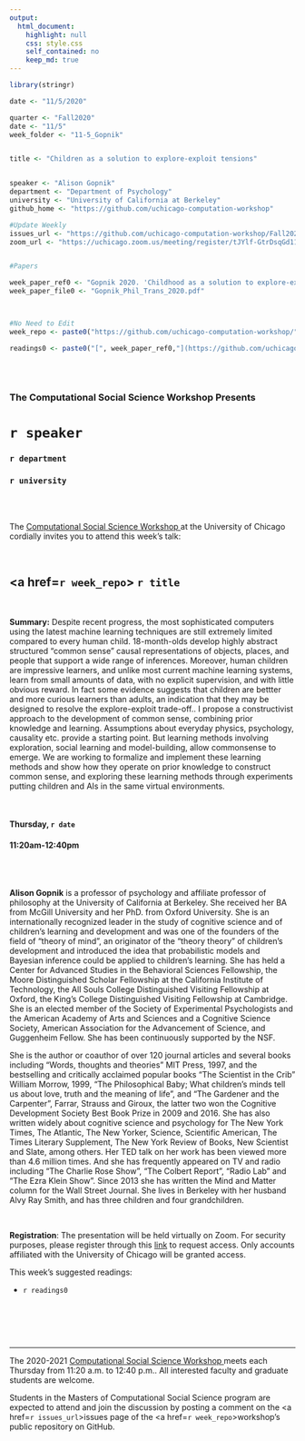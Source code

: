 ```yaml
---
output:
  html_document:
    highlight: null
    css: style.css
    self_contained: no
    keep_md: true
---
```


```r
library(stringr)

date <- "11/5/2020"

quarter <- "Fall2020"
date <- "11/5"
week_folder <- "11-5_Gopnik"


title <- "Children as a solution to explore-exploit tensions"


speaker <- "Alison Gopnik"
department <- "Department of Psychology"
university <- "University of California at Berkeley"
github_home <- "https://github.com/uchicago-computation-workshop"

#Update Weekly
issues_url <- "https://github.com/uchicago-computation-workshop/Fall2020/issues/7"
zoom_url <- "https://uchicago.zoom.us/meeting/register/tJYlf-GtrDsqGd11-iN0x3EnaNGm0Jhuk2nC"


#Papers

week_paper_ref0 <- "Gopnik 2020. 'Childhood as a solution to explore-exploit tensions' Phil. Trans. R. Soc, B 375: 20190502"
week_paper_file0 <- "Gopnik_Phil_Trans_2020.pdf"



#No Need to Edit
week_repo <- paste0("https://github.com/uchicago-computation-workshop/",quarter,"/tree/master/",week_folder)

readings0 <- paste0("[", week_paper_ref0,"](https://github.com/uchicago-computation-workshop/",quarter,"/blob/master/", week_folder,"/",week_paper_file0,")")



```



<br>

<h3 class=pfblock-header> The Computational Social Science Workshop Presents </h3>

<h1 class=pfblock-header3> `r speaker`</h1>
<h3 class=pfblock-header3> `r department` </h3>
<h3 class=pfblock-header3> `r university` </h3>

<br><br>



<p class=pfblock-header3>The <a href="https://macss.uchicago.edu/content/computation-workshop"> Computational Social Science Workshop </a> at the University of Chicago cordially invites you to attend this week's talk:</p>



<br>

<div class=pfblock-header3>
<h2 class=pfblock-header>
  <a href=`r week_repo`> `r title` </a>
</h2>

<br>
</div>



<p class=footertext2>

**Summary:** Despite recent progress, the most sophisticated computers using the latest machine learning techniques are still extremely limited compared to every human child. 18-month-olds develop highly abstract structured “common sense” causal representations of objects, places, and people that support a wide range of inferences. Moreover, human children are impressive learners, and unlike most current machine learning systems, learn from small amounts of data, with no explicit supervision, and with little obvious reward. In fact some evidence suggests that children are bettter and more curious learners than adults, an indication that they may be designed to resolve the explore-exploit trade-off.. I propose a constructivist approach to the development of common sense, combining prior knowledge and learning. Assumptions about everyday physics, psychology, causality etc. provide a starting point. But learning methods involving exploration, social learning and model-building, allow commonsense to emerge. We are working to formalize and implement these learning methods and show how they operate on prior knowledge to construct common sense, and exploring these learning methods through experiments putting children and AIs in the same virtual environments.

</p>

<br>

<h4 class=pfblock-header3> Thursday, `r date` </h4>
<h4 class=pfblock-header3> 11:20am-12:40pm </h4>

<br><br>

<p class=footertext2>

**Alison Gopnik** is a professor of psychology and affiliate professor of philosophy at the University of California at Berkeley. She received her BA from McGill University and her PhD. from Oxford University. She is an internationally recognized leader in the study of cognitive science and of children’s learning and development and was one of the founders of the field of “theory of mind”, an originator of the “theory theory” of children’s development and introduced the idea that probabilistic models and Bayesian inference could be applied to children’s learning. She has held a Center for Advanced Studies in the Behavioral Sciences Fellowship, the Moore Distinguished Scholar Fellowship at the California Institute of Technology, the All Souls College Distinguished Visiting Fellowship at Oxford, the King’s College Distinguished Visiting Fellowship at Cambridge. She is an elected member of the Society of Experimental Psychologists and the American Academy of Arts and Sciences and a Cognitive Science Society, American Association for the Advancement of Science, and Guggenheim Fellow. She has been continuously supported by the NSF.

She is the author or coauthor of over 120 journal articles and several books including “Words, thoughts and theories” MIT Press, 1997, and the bestselling and critically acclaimed popular books  “The Scientist in the Crib” William Morrow, 1999, “The Philosophical Baby; What children’s minds tell us about love, truth and the meaning of life”, and “The Gardener and the Carpenter”, Farrar, Strauss and Giroux, the latter two won the Cognitive Development Society Best Book Prize in 2009 and 2016. She has also written widely about cognitive science and psychology for The New York Times, The Atlantic, The New Yorker, Science, Scientific American, The Times Literary Supplement, The New York Review of Books, New Scientist and Slate, among others. Her TED talk on her work has been viewed more than 4.6 million times. And she has frequently appeared on TV and radio including “The Charlie Rose Show”, “The Colbert Report”, “Radio Lab” and “The Ezra Klein Show”. Since 2013 she has written the Mind and Matter column for the Wall Street Journal. She lives in Berkeley with her husband Alvy Ray Smith, and has three children and four grandchildren.

</p>

<br>

<p class=footertext2>

**Registration**: The presentation will be held virtually on Zoom. For security purposes, please register through this [link](`r zoom_url`) to request access. Only accounts affiliated with the University of Chicago will be granted access.
</p>

This week's suggested readings:

- `r readings0`


<br>

<br><br>


---

<p class=footertext> The 2020-2021 <a href="https://macss.uchicago.edu/content/computation-workshop"> Computational Social Science Workshop </a> meets each Thursday from 11:20 a.m. to 12:40 p.m.. All interested faculty and graduate students are welcome.</p>



<p class=footertext>Students in the Masters of Computational Social Science program are expected to attend and join the discussion by posting a comment on the <a href=`r issues_url`>issues page</a> of the <a href=`r week_repo`>workshop's public repository on GitHub.</a></p>